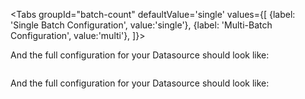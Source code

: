 

<Tabs
    groupId="batch-count"
    defaultValue='single'
    values={[
    {label: 'Single Batch Configuration', value:'single'},
    {label: 'Multi-Batch Configuration', value:'multi'},
    ]}>

  <TabItem value="single">

  <ConfigForAssetsInferredSingle />

And the full configuration for your Datasource should look like:

```python name="full datasource_config for inferred spark single batch datasource"
```

  </TabItem>
  <TabItem value="multi">

  <ConfigForAssetsInferredMulti />

And the full configuration for your Datasource should look like:

```python name="full datasource_config for inferred spark multi batch datasource"
```

  </TabItem>
  </Tabs>